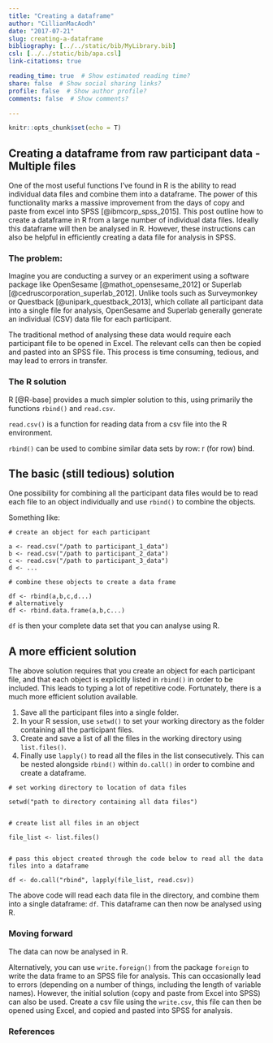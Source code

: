 ```yaml
---
title: "Creating a dataframe"
author: "CillianMacAodh"
date: "2017-07-21"
slug: creating-a-dataframe
bibliography: [../../static/bib/MyLibrary.bib]
csl: [../../static/bib/apa.csl]
link-citations: true

reading_time: true  # Show estimated reading time?
share: false  # Show social sharing links?
profile: false  # Show author profile?
comments: false  # Show comments?

---
```


```r
knitr::opts_chunk$set(echo = T)
```

##  Creating a dataframe from raw participant data - Multiple files
One of the most useful functions I've found in R is the ability to read individual data files and combine them into a dataframe.  The power of this functionality marks a massive improvement from the days of copy and paste from excel into SPSS [@ibmcorp_spss_2015].  This post outline how to create a dataframe in R from a large number of individual data files.  Ideally this dataframe will then be analysed in R.  However, these instructions can also be helpful in efficiently creating a data file for analysis in SPSS.

### The problem:
Imagine you are conducting a survey or an experiment using a software package like OpenSesame [@mathot_opensesame_2012] or Superlab [@cedruscorporation_superlab_2012].  Unlike tools such as Surveymonkey or Questback [@unipark_questback_2013], which collate all participant data into a single file for analysis, OpenSesame and Superlab generally generate an individual (CSV) data file for each participant.

The traditional method of analysing these data would require each participant file to be opened in Excel.  The relevant cells can then be copied and pasted into an SPSS file.  This process is time consuming, tedious, and may lead to errors in transfer.

### The R solution
R [@R-base] provides a much simpler solution to this, using primarily the functions `rbind()` and `read.csv`.

`read.csv()` is a function for reading data from a csv file into the R environment. 

`rbind()` can be used to combine similar data sets by row: r (for row) bind.

## The basic (still tedious) solution
One possibility for combining all the participant data files would be to read each file to an object individually and use `rbind()` to combine the objects.

Something like:
```
# create an object for each participant

a <- read.csv("/path to participant_1_data")
b <- read.csv("/path to participant_2_data")
c <- read.csv("/path to participant_3_data")
d <- ...

# combine these objects to create a data frame

df <- rbind(a,b,c,d...)
# alternatively
df <- rbind.data.frame(a,b,c...)

```

`df` is then your complete data set that you can analyse using R.

## A more efficient solution
The above solution requires that you create an object for each participant file, and that each object is explicitly listed in `rbind()` in order to be included.  This leads to typing a lot of repetitive code.  Fortunately, there is a much more efficient solution available.

1. Save all the participant files into a single folder.
2. In your R session, use `setwd()` to set your working directory as the folder containing all the participant files.
3. Create and save a list of all the files in the working directory using `list.files()`.
4. Finally use `lapply()` to read all the files in the list consecutively.  This can be nested alongside `rbind()` within `do.call()` in order to combine and create a dataframe. 

```
# set working directory to location of data files

setwd("path to directory containing all data files")


# create list all files in an object

file_list <- list.files()


# pass this object created through the code below to read all the data files into a dataframe

df <- do.call("rbind", lapply(file_list, read.csv))
```

The above code will read each data file in the directory, and combine them into a single dataframe: `df`.  This dataframe can then now be analysed using R.

### Moving forward
The data can now be analysed in R.

Alternatively, you can use `write.foreign()` from the package `foreign` to write the data frame to an SPSS file for analysis.  This can occasionally lead to errors (depending on a number of things, including the length of variable names).  However, the initial solution (copy and paste from Excel into SPSS) can also be used.  Create a csv file using the `write.csv`, this file can then be opened using Excel, and copied and pasted into SPSS for analysis.

### References
